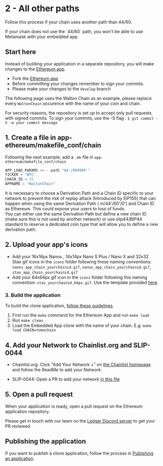 
# 2 - All other paths

Follow this process if your chain uses another path than 44/60.

<Callout type="warning" emoji="⚠️">
  If your chain does not use the `44/60` path, you won't be able to use Metamask with your embedded app.
</Callout>

## Start here

Instead of building your application in a separate repository, you will make changes to the [Ethereum app](https://github.com/LedgerHQ/app-ethereum).

- Fork the [Ethereum app](https://github.com/LedgerHQ/app-ethereum)
- Before committing your changes remember to sign your commits.
- Please make your changes to the `develop` branch

The following page uses the Walton Chain as an example, please replace every `WaltonChain` occurence with the name of your coin and chain.

<Callout type="warning" emoji="⚠️">
  For security reasons, the repository is set up to accept only pull requests with signed commits. To sign your commits, use the -S flag : <code>$ git commit -S -m your commit message</code>
</Callout>

## 1. Create a file in app-ethereum/makefile_conf/chain

Following the next example, add a `.mk` file in `app-ethereum/makefile_conf/chain`

``` c copy
APP_LOAD_PARAMS += --path "44'/999999'"
TICKER = "WTC" 
CHAIN_ID = 15
APPNAME = "WaltonChain"
```

<Callout type="warning" emoji="⚠️">
    It is necessary to choose a Derivation Path and a Chain ID specific to your network to prevent the risk of replay attack (Introduced by EIP155) that can happen when using the same Derivation Path ( m/44'/60'/0') and Chain ID as Ethereum. This could expose your users to loss of funds.<br/>
    You can either use the same Derivation Path but define a new chain ID (make sure this is not used by another network) or use slip44/BIP44 standard to reserve a dedicated coin type that will allow you to define a new derivation path.
</Callout>

## 2. Upload your app's icons

- Add your 16x16px Nanos , 14x14px Nano S Plus / Nano X and 32x32 Stax gif icons in the `icons` folder following these naming conventions: `nanos_app_chain_yourchainid.gif`, `nanox_app_chain_yourchainid.gif`, `stax_app_chain_yourchainid.gif`
- Add your 64x64px gif icon in the `icons` folder following this naming convention: `stax_yourchainid_64px.gif`.
Use the template provided [here](../deliverables/icons#stax-template). 

### 3. Build the application

To build the clone application, [follow these guidelines](../quickstart/build-load/).
1. First run the `make` command for the Ethereum App and run `make load`
2. Run `make clean`
2. Load the Embedded App clone with the name of your chain. E.g: `make load CHAIN=tomochain`

## 4. Add your Network to Chainlist.org and SLIP-0044

- Chainlist.org: Click "Add Your Network +" on [the Chainlist homepage](https://chainlist.org/) and follow the ReadMe to add your Network.

- SLIP-0044: Open a PR to add your network [in this file](https://github.com/satoshilabs/slips/blob/master/slip-0044.md)

## 5. Open a pull request

When your application is ready, open a pull request on the Ethereum application repository.

Please get in touch with our team on the [Ledger Discord server](https://developers.ledger.com/discord/) to get your PR reviewed.


## Publishing the application

If you want to publish a clone application, follow the process in [Publishing an application](../submission/requirements).

